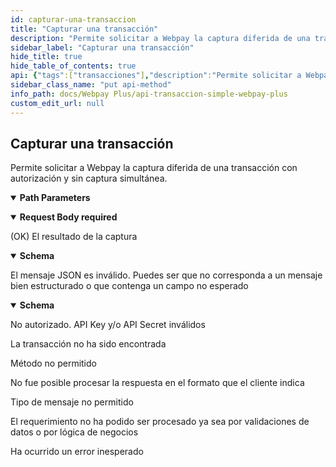```yaml
---
id: capturar-una-transaccion
title: "Capturar una transacción"
description: "Permite solicitar a Webpay la captura diferida de una transacción con autorización y sin captura simultánea."
sidebar_label: "Capturar una transacción"
hide_title: true
hide_table_of_contents: true
api: {"tags":["transacciones"],"description":"Permite solicitar a Webpay la captura diferida de una transacción con autorización y sin captura simultánea.","parameters":[{"name":"token","in":"path","required":true,"description":"Token de la transacción","schema":{"type":"string","minimum":64,"maximum":64,"example":"e9d555262db0f989e49d724b4db0b0af367cc415cde41f500a776550fc5fddd3"}}],"requestBody":{"content":{"application/json":{"schema":{"type":"object","properties":{"buy_oder":{"type":"string","description":"Orden de compra de la transacción que se requiere capturar. Largo máximo 26.","maxLength":26,"example":415034240},"authorization_code":{"type":"string","description":"Código de autorización de la transacción que se requiere capturar Largo máximo 6.","maxLength":6,"example":123456},"captured_amount":{"type":"number","description":"Monto que se desea capturar. Largo máximo 17.","format":"float","example":1000}}}}},"required":true},"responses":{"200":{"description":"(OK) El resultado de la captura","content":{"application/json":{"schema":{"type":"object","properties":{"token":{"type":"string","description":"Token de la transacción. Largo máximo 64","maxLength":64,"example":"e074d38c628122c63e5c0986368ece22974d6fee1440617d85873b7b4efa48a3"},"authorization_code":{"type":"string","description":"Código de autorización de la captura diferida. Largo máximo 6","maxLength":6,"example":123456},"authorization_date":{"type":"string","description":"Fecha y hora de la autorización.","example":"2019-03-20T20:18:20Z"},"captured_amount":{"type":"number","description":"Monto capturado. Largo máximo 6","format":"float","maximum":999999,"example":1000},"response_code":{"type":"number","description":"Código de resultado de la captura. Si es exitoso es 0,de lo contrario la captura no fue realizada. Largo máximo 2","example":0}}}}}},"400":{"description":"El mensaje JSON es inválido. Puedes ser que no corresponda a un mensaje bien estructurado o que contenga un campo no esperado","content":{"application/json":{"schema":{"type":"object","properties":{"error_message":{"type":"string","example":"token is required"}}}}}},"401":{"description":"No autorizado. API Key y/o API Secret inválidos"},"404":{"description":"La transacción no ha sido encontrada"},"405":{"description":"Método no permitido"},"406":{"description":"No fue posible procesar la respuesta en el formato que el cliente indica"},"415":{"description":"Tipo de mensaje no permitido"},"422":{"description":"El requerimiento no ha podido ser procesado ya sea por validaciones de datos o por lógica de negocios"},"500":{"description":"Ha ocurrido un error inesperado"}},"method":"put","path":"/rswebpaytransaction/api/webpay/v1.2/transactions/{token}/capture","servers":[{"url":"https://webpay3gint.transbank.cl"}],"security":[{"tbkApiKeyId":[],"tbkApiKeySecret":[]}],"securitySchemes":{"tbkApiKeyId":{"type":"apiKey","name":"Tbk-Api-Key-Id","in":"header","description":"Código de comercio"},"tbkApiKeySecret":{"type":"apiKey","name":"Tbk-Api-Key-Secret","in":"header","description":"LLave secreta"}},"jsonRequestBodyExample":{"buy_oder":415034240,"authorization_code":123456,"captured_amount":1000},"info":{"title":"API Transaccion simple - WebPay Plus","description":"Una transacción de autorización normal (o transacción normal), corresponde a una solicitud de autorización financiera de un pago con tarjetas de crédito o débito, en donde quién realiza el pago ingresa al sitio del comercio, selecciona productos o servicio, y el ingreso asociado a los datos de la tarjeta de crédito, débito o prepago lo realiza en forma segura en Webpay.","termsOfService":"https://www.transbankdevelopers.cl/termino-y-condiciones","version":"1.0.0"},"postman":{"name":"Capturar una transacción","description":{"content":"Permite solicitar a Webpay la captura diferida de una transacción con autorización y sin captura simultánea.","type":"text/plain"},"url":{"path":["rswebpaytransaction","api","webpay","v1.2","transactions",":token","capture"],"host":["{{baseUrl}}"],"query":[],"variable":[{"disabled":false,"description":{"content":"(Required) Token de la transacción","type":"text/plain"},"type":"any","value":"","key":"token"}]},"header":[{"key":"Content-Type","value":"application/json"},{"key":"Accept","value":"application/json"}],"method":"PUT","body":{"mode":"raw","raw":"\"\"","options":{"raw":{"language":"json"}}}}}
sidebar_class_name: "put api-method"
info_path: docs/Webpay Plus/api-transaccion-simple-webpay-plus
custom_edit_url: null
---
```



## Capturar una transacción



Permite solicitar a Webpay la captura diferida de una transacción con autorización y sin captura simultánea.

<details style={{"marginBottom":"1rem"}} data-collapsed={false} open={true}><summary style={{}}><strong>Path Parameters</strong></summary><div><ul><ParamsItem className={"paramsItem"} param={{"name":"token","in":"path","required":true,"description":"Token de la transacción","schema":{"type":"string","minimum":64,"maximum":64,"example":"e9d555262db0f989e49d724b4db0b0af367cc415cde41f500a776550fc5fddd3"}}}></ParamsItem></ul></div></details><MimeTabs><TabItem label={"application/json"} value={"application/json-schema"}><details style={{}} data-collapsed={false} open={true}><summary style={{"textAlign":"left"}}><strong>Request Body</strong><strong style={{"fontSize":"var(--ifm-code-font-size)","color":"var(--openapi-required)"}}> required</strong></summary><div style={{"textAlign":"left","marginLeft":"1rem"}}></div><ul style={{"marginLeft":"1rem"}}><SchemaItem collapsible={false} name={"buy_oder"} required={false} deprecated={undefined} schemaDescription={"Orden de compra de la transacción que se requiere capturar. Largo máximo 26."} schemaName={"string"} qualifierMessage={"**Possible values:** `<= 26 characters`"} defaultValue={undefined}></SchemaItem><SchemaItem collapsible={false} name={"authorization_code"} required={false} deprecated={undefined} schemaDescription={"Código de autorización de la transacción que se requiere capturar Largo máximo 6."} schemaName={"string"} qualifierMessage={"**Possible values:** `<= 6 characters`"} defaultValue={undefined}></SchemaItem><SchemaItem collapsible={false} name={"captured_amount"} required={false} deprecated={undefined} schemaDescription={"Monto que se desea capturar. Largo máximo 17."} schemaName={"float"} qualifierMessage={undefined} defaultValue={undefined}></SchemaItem></ul></details></TabItem></MimeTabs><div><ApiTabs><TabItem label={"200"} value={"200"}><div>

(OK) El resultado de la captura

</div><div><MimeTabs schemaType={"response"}><TabItem label={"application/json"} value={"application/json"}><SchemaTabs><TabItem label={"Schema"} value={"Schema"}><details style={{}} data-collapsed={false} open={true}><summary style={{"textAlign":"left"}}><strong>Schema</strong></summary><div style={{"textAlign":"left","marginLeft":"1rem"}}></div><ul style={{"marginLeft":"1rem"}}><SchemaItem collapsible={false} name={"token"} required={false} deprecated={undefined} schemaDescription={"Token de la transacción. Largo máximo 64"} schemaName={"string"} qualifierMessage={"**Possible values:** `<= 64 characters`"} defaultValue={undefined}></SchemaItem><SchemaItem collapsible={false} name={"authorization_code"} required={false} deprecated={undefined} schemaDescription={"Código de autorización de la captura diferida. Largo máximo 6"} schemaName={"string"} qualifierMessage={"**Possible values:** `<= 6 characters`"} defaultValue={undefined}></SchemaItem><SchemaItem collapsible={false} name={"authorization_date"} required={false} deprecated={undefined} schemaDescription={"Fecha y hora de la autorización."} schemaName={"string"} qualifierMessage={undefined} defaultValue={undefined}></SchemaItem><SchemaItem collapsible={false} name={"captured_amount"} required={false} deprecated={undefined} schemaDescription={"Monto capturado. Largo máximo 6"} schemaName={"float"} qualifierMessage={"**Possible values:** `<= 999999`"} defaultValue={undefined}></SchemaItem><SchemaItem collapsible={false} name={"response_code"} required={false} deprecated={undefined} schemaDescription={"Código de resultado de la captura. Si es exitoso es 0,de lo contrario la captura no fue realizada. Largo máximo 2"} schemaName={"number"} qualifierMessage={undefined} defaultValue={undefined}></SchemaItem></ul></details></TabItem><TabItem label={"Example (from schema)"} value={"Example (from schema)"}><ResponseSamples responseExample={"{\n  \"token\": \"e074d38c628122c63e5c0986368ece22974d6fee1440617d85873b7b4efa48a3\",\n  \"authorization_code\": 123456,\n  \"authorization_date\": \"2019-03-20T20:18:20Z\",\n  \"captured_amount\": 1000,\n  \"response_code\": 0\n}"} language={"json"}></ResponseSamples></TabItem></SchemaTabs></TabItem></MimeTabs></div></TabItem><TabItem label={"400"} value={"400"}><div>

El mensaje JSON es inválido. Puedes ser que no corresponda a un mensaje bien estructurado o que contenga un campo no esperado

</div><div><MimeTabs schemaType={"response"}><TabItem label={"application/json"} value={"application/json"}><SchemaTabs><TabItem label={"Schema"} value={"Schema"}><details style={{}} data-collapsed={false} open={true}><summary style={{"textAlign":"left"}}><strong>Schema</strong></summary><div style={{"textAlign":"left","marginLeft":"1rem"}}></div><ul style={{"marginLeft":"1rem"}}><SchemaItem collapsible={false} name={"error_message"} required={false} deprecated={undefined} schemaDescription={undefined} schemaName={"string"} qualifierMessage={undefined} defaultValue={undefined}></SchemaItem></ul></details></TabItem><TabItem label={"Example (from schema)"} value={"Example (from schema)"}><ResponseSamples responseExample={"{\n  \"error_message\": \"token is required\"\n}"} language={"json"}></ResponseSamples></TabItem></SchemaTabs></TabItem></MimeTabs></div></TabItem><TabItem label={"401"} value={"401"}><div>

No autorizado. API Key y/o API Secret inválidos

</div><div></div></TabItem><TabItem label={"404"} value={"404"}><div>

La transacción no ha sido encontrada

</div><div></div></TabItem><TabItem label={"405"} value={"405"}><div>

Método no permitido

</div><div></div></TabItem><TabItem label={"406"} value={"406"}><div>

No fue posible procesar la respuesta en el formato que el cliente indica

</div><div></div></TabItem><TabItem label={"415"} value={"415"}><div>

Tipo de mensaje no permitido

</div><div></div></TabItem><TabItem label={"422"} value={"422"}><div>

El requerimiento no ha podido ser procesado ya sea por validaciones de datos o por lógica de negocios

</div><div></div></TabItem><TabItem label={"500"} value={"500"}><div>

Ha ocurrido un error inesperado

</div><div></div></TabItem></ApiTabs></div>
      